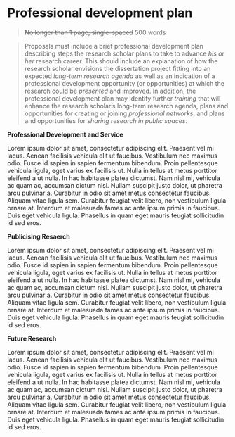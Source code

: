 # Professional development plan

> ~~No longer than 1 page, single-spaced~~ 500 words

> Proposals must include a brief professional development plan describing steps the research scholar plans to take to advance *his or her* research career. This should include an explanation of how the research scholar envisions the dissertation project fitting into an expected *long-term research agenda* as well as an indication of a professional development opportunity (or opportunities) at which the research could be *presented* and improved. In addition, the professional development plan may identify further *training* that will enhance the research scholar’s long-term research agenda, plans and opportunities for creating or joining *professional networks*, and plans and opportunities for *sharing research in public spaces*.

**Professional Development and Service**

Lorem ipsum dolor sit amet, consectetur adipiscing elit. Praesent vel mi lacus. Aenean facilisis vehicula elit ut faucibus. Vestibulum nec maximus odio. Fusce id sapien in sapien fermentum bibendum. Proin pellentesque vehicula ligula, eget varius ex facilisis ut. Nulla in tellus at metus porttitor eleifend a ut nulla. In hac habitasse platea dictumst. Nam nisl mi, vehicula ac quam ac, accumsan dictum nisi. Nullam suscipit justo dolor, ut pharetra arcu pulvinar a. Curabitur in odio sit amet metus consectetur faucibus. Aliquam vitae ligula sem. Curabitur feugiat velit libero, non vestibulum ligula ornare at. Interdum et malesuada fames ac ante ipsum primis in faucibus. Duis eget vehicula ligula. Phasellus in quam eget mauris feugiat sollicitudin id sed eros.

**Publicising Resaerch**

Lorem ipsum dolor sit amet, consectetur adipiscing elit. Praesent vel mi lacus. Aenean facilisis vehicula elit ut faucibus. Vestibulum nec maximus odio. Fusce id sapien in sapien fermentum bibendum. Proin pellentesque vehicula ligula, eget varius ex facilisis ut. Nulla in tellus at metus porttitor eleifend a ut nulla. In hac habitasse platea dictumst. Nam nisl mi, vehicula ac quam ac, accumsan dictum nisi. Nullam suscipit justo dolor, ut pharetra arcu pulvinar a. Curabitur in odio sit amet metus consectetur faucibus. Aliquam vitae ligula sem. Curabitur feugiat velit libero, non vestibulum ligula ornare at. Interdum et malesuada fames ac ante ipsum primis in faucibus. Duis eget vehicula ligula. Phasellus in quam eget mauris feugiat sollicitudin id sed eros.

**Future Research**

Lorem ipsum dolor sit amet, consectetur adipiscing elit. Praesent vel mi lacus. Aenean facilisis vehicula elit ut faucibus. Vestibulum nec maximus odio. Fusce id sapien in sapien fermentum bibendum. Proin pellentesque vehicula ligula, eget varius ex facilisis ut. Nulla in tellus at metus porttitor eleifend a ut nulla. In hac habitasse platea dictumst. Nam nisl mi, vehicula ac quam ac, accumsan dictum nisi. Nullam suscipit justo dolor, ut pharetra arcu pulvinar a. Curabitur in odio sit amet metus consectetur faucibus. Aliquam vitae ligula sem. Curabitur feugiat velit libero, non vestibulum ligula ornare at. Interdum et malesuada fames ac ante ipsum primis in faucibus. Duis eget vehicula ligula. Phasellus in quam eget mauris feugiat sollicitudin id sed eros.

\newpage
